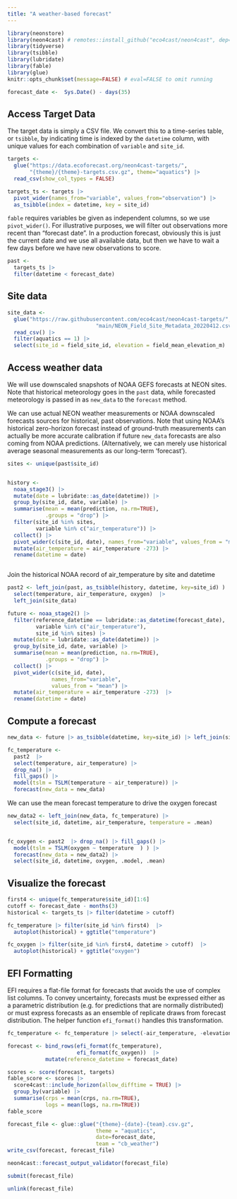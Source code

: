 ```yaml
---
title: "A weather-based forecast"
---
```




```r
library(neonstore)
library(neon4cast) # remotes::install_github("eco4cast/neon4cast", dep=TRUE)
library(tidyverse)
library(tsibble)
library(lubridate)
library(fable)
library(glue)
knitr::opts_chunk$set(message=FALSE) # eval=FALSE to omit running
```



```r
forecast_date <-  Sys.Date() - days(35)
```

## Access Target Data

The target data is simply a CSV file.  We convert this to a time-series table,
or `tsibble`, by indicating time is indexed by the `datetime` column, with
unique values for each combination of `variable` and `site_id`.

```r
targets <-
  glue("https://data.ecoforecast.org/neon4cast-targets/",
       "{theme}/{theme}-targets.csv.gz", theme="aquatics") |> 
  read_csv(show_col_types = FALSE) 

targets_ts <- targets |> 
  pivot_wider(names_from="variable", values_from="observation") |>
  as_tsibble(index = datetime, key = site_id)
```


`fable` requires variables be given as independent columns, so we use `pivot_wider()`.
For illustrative purposes, we will filter out observations more recent than "forecast date".
In a production forecast, obviously this is just the current date and we use all available
data, but then we have to wait a few days before we have new observations to score.

```r
past <-  
  targets_ts |> 
  filter(datetime < forecast_date)
```


## Site data



```r
site_data <- 
  glue("https://raw.githubusercontent.com/eco4cast/neon4cast-targets/",
                            "main/NEON_Field_Site_Metadata_20220412.csv") |>
  read_csv() |> 
  filter(aquatics == 1) |>
  select(site_id = field_site_id, elevation = field_mean_elevation_m)

```


## Access weather data

We will use downscaled snapshots of NOAA GEFS forecasts at NEON sites.
Note that historical meteorology goes in the `past` data, while forecasted meteorology is passed in as `new_data` to the `forecast` method.

We can use actual NEON weather measurements or NOAA downscaled forecasts sources for historical, past observations.  Note that using NOAA's historical zero-horizon forecast instead of ground-truth measurements can actually be more accurate calibration if future `new_data` forecasts are also coming from NOAA predictions.  (Alternatively, we can merely use historical average seasonal measurements as our long-term 'forecast').





```r
sites <- unique(past$site_id)


history <- 
  noaa_stage3() |>
  mutate(date = lubridate::as_date(datetime)) |>
  group_by(site_id, date, variable) |>
  summarise(mean = mean(prediction, na.rm=TRUE),
            .groups = "drop") |>
  filter(site_id %in% sites,
         variable %in% c("air_temperature")) |>
  collect() |>
  pivot_wider(c(site_id, date), names_from="variable", values_from = "mean") |>
  mutate(air_temperature = air_temperature -273) |>
  rename(datetime = date)



```

Join the historical NOAA record of air_temperature by site and datetime

```r
past2 <- left_join(past, as_tsibble(history, datetime, key=site_id) ) |> 
  select(temperature, air_temperature, oxygen)  |> 
  left_join(site_data)
```


```r
future <- noaa_stage2() |> 
  filter(reference_datetime == lubridate::as_datetime(forecast_date),
         variable %in% c("air_temperature"),
         site_id %in% sites) |>
  mutate(date = lubridate::as_date(datetime)) |>
  group_by(site_id, date, variable) |>
  summarise(mean = mean(prediction, na.rm=TRUE),
            .groups = "drop") |>
  collect() |>
  pivot_wider(c(site_id, date), 
              names_from="variable", 
              values_from = "mean") |>
  mutate(air_temperature = air_temperature -273)  |>
  rename(datetime = date)
```

## Compute a forecast

```r
new_data <- future |> as_tsibble(datetime, key=site_id) |> left_join(site_data)
```

```r
fc_temperature <- 
  past2  |> 
  select(temperature, air_temperature) |>
  drop_na() |> 
  fill_gaps() |>
  model(tslm = TSLM(temperature ~ air_temperature)) |>
  forecast(new_data = new_data)
```


We can use the mean forecast temperature to drive the oxygen forecast

```r

new_data2 <- left_join(new_data, fc_temperature) |> 
  select(site_id, datetime, air_temperature, temperature = .mean)


fc_oxygen <- past2  |> drop_na() |> fill_gaps() |>
  model(tslm = TSLM(oxygen ~ temperature  ) ) |>
  forecast(new_data = new_data2) |>
  select(site_id, datetime, oxygen, .model, .mean)
```

## Visualize the forecast



```r
first4 <- unique(fc_temperature$site_id)[1:6]
cutoff <- forecast_date - months(3)
historical <- targets_ts |> filter(datetime > cutoff)

fc_temperature |> filter(site_id %in% first4)  |> 
  autoplot(historical) + ggtitle("temperature")

fc_oxygen |> filter(site_id %in% first4, datetime > cutoff)  |> 
  autoplot(historical) + ggtitle("oxygen")
```


## EFI Formatting

EFI requires a flat-file format for forecasts that avoids the use of complex list columns. To convey uncertainty, forecasts must be expressed either as a parametric distribution (e.g. for predictions that are normally distributed) or must express forecasts as an ensemble of replicate draws from forecast distribution. The helper function `efi_format()` handles this transformation.



```r

fc_temperature <- fc_temperature |> select(-air_temperature, -elevation)

forecast <- bind_rows(efi_format(fc_temperature), 
                      efi_format(fc_oxygen))  |>
            mutate(reference_datetime = forecast_date)
```


```r
scores <- score(forecast, targets)
fable_score <- scores |> 
  score4cast::include_horizon(allow_difftime = TRUE) |> 
  group_by(variable) |>
  summarise(crps = mean(crps, na.rm=TRUE), 
            logs = mean(logs, na.rm=TRUE))
fable_score
```


```r
forecast_file <- glue::glue("{theme}-{date}-{team}.csv.gz",
                            theme = "aquatics", 
                            date=forecast_date,
                            team = "cb_weather")
write_csv(forecast, forecast_file)
```


```r
neon4cast::forecast_output_validator(forecast_file)
```


```r
submit(forecast_file)
```


```r
unlink(forecast_file)
```











